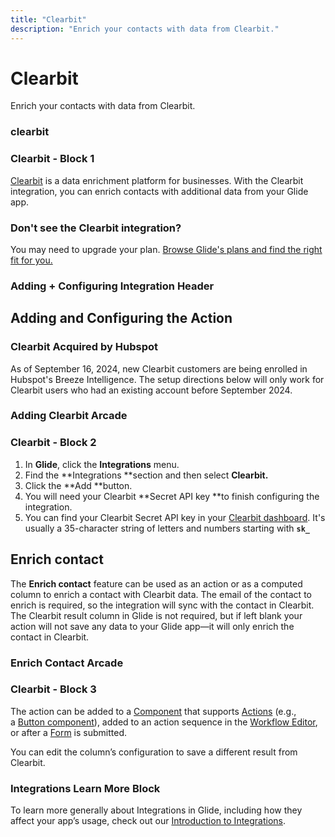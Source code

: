 ```yaml
---
title: "Clearbit"
description: "Enrich your contacts with data from Clearbit."
---
```


# Clearbit

Enrich your contacts with data from Clearbit.

### clearbit

### Clearbit - Block 1

[Clearbit](https://clearbit.com/) is a data enrichment platform for businesses. With the Clearbit integration, you can enrich contacts with additional data from your Glide app.

### Don't see the Clearbit integration?

You may need to upgrade your plan. [Browse Glide's plans and find the right fit for you.](https://www.glideapps.com/pricing)

### Adding + Configuring Integration Header

## Adding and Configuring the Action



### Clearbit Acquired by Hubspot

As of September 16, 2024, new Clearbit customers are being enrolled in Hubspot's Breeze Intelligence. The setup directions below will only work for Clearbit users who had an existing account before September 2024. 

### Adding Clearbit Arcade

### Clearbit - Block 2

1. In **Glide**, click the **Integrations** menu.
2. Find the **Integrations **section and then select **Clearbit.**
3. Click the **Add **button.
4. You will need your Clearbit **Secret API key **to finish configuring the integration.
5. You can find your Clearbit Secret API key in your [Clearbit dashboard](https://dashboard.clearbit.com/api). It's usually a 35-character string of letters and numbers starting with **`sk_`**

## Enrich contact

The **Enrich contact** feature can be used as an action or as a computed column to enrich a contact with Clearbit data. The email of the contact to enrich is required, so the integration will sync with the contact in Clearbit. The Clearbit result column in Glide is not required, but if left blank your action will not save any data to your Glide app—it will only enrich the contact in Clearbit. 


### Enrich Contact Arcade

### Clearbit - Block 3

The action can be added to a [Component](/components) that supports [Actions](https://www.glideapps.com/docs/actions) (e.g., a [Button component](/button-components)), added to an action sequence in the [Workflow Editor](/getting-started/introduction-to-workflows#the-workflow-editor), or after a [Form](/forms) is submitted.

You can edit the column’s configuration to save a different result from Clearbit.

### Integrations Learn More Block

To learn more generally about Integrations in Glide, including how they affect your app’s usage, check out our [Introduction to Integrations](/automation/integrations).

